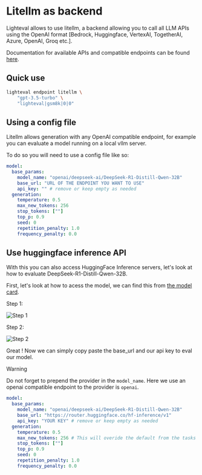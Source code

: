 # Litellm as backend

Lighteval allows to use litellm, a backend allowing you to call all LLM APIs
using the OpenAI format [Bedrock, Huggingface, VertexAI, TogetherAI, Azure,
OpenAI, Groq etc.].

Documentation for available APIs and compatible endpoints can be found [here](https://docs.litellm.ai/docs/).

## Quick use

```bash
lighteval endpoint litellm \
    "gpt-3.5-turbo" \
    "lighteval|gsm8k|0|0"
```

## Using a config file

Litellm allows generation with any OpenAI compatible endpoint, for example you
can evaluate a model running on a local vllm server.

To do so you will need to use a config file like so:

```yaml
model:
  base_params:
    model_name: "openai/deepseek-ai/DeepSeek-R1-Distill-Qwen-32B"
    base_url: "URL OF THE ENDPOINT YOU WANT TO USE"
    api_key: "" # remove or keep empty as needed
  generation:
    temperature: 0.5
    max_new_tokens: 256
    stop_tokens: [""]
    top_p: 0.9
    seed: 0
    repetition_penalty: 1.0
    frequency_penalty: 0.0
```

## Use huggingface inference API

With this you can also access HuggingFace Inference servers, let's look at how to evaluate DeepSeek-R1-Distill-Qwen-32B.

First, let's look at how to acess the model, we can find this from [the model card](https://huggingface.co/deepseek-ai/DeepSeek-R1-Distill-Qwen-32B).

Step 1:

![Step 1](https://huggingface.co/datasets/huggingface/documentation-images/resolve/main/lighteval/litellm-guide-2.png)

Step 2:

![Step 2](https://huggingface.co/datasets/huggingface/documentation-images/resolve/main/lighteval/litellm-guide-1.png)

Great ! Now we can simply copy paste the base_url and our api key to eval our model.

> [!WARNING]
> Do not forget to prepend the provider in the `model_name`. Here we use an
> openai compatible endpoint to the provider is `openai`.

```yaml
model:
  base_params:
    model_name: "openai/deepseek-ai/DeepSeek-R1-Distill-Qwen-32B"
    base_url: "https://router.huggingface.co/hf-inference/v1"
    api_key: "YOUR KEY" # remove or keep empty as needed
  generation:
    temperature: 0.5
    max_new_tokens: 256 # This will overide the default from the tasks config
    stop_tokens: [""]
    top_p: 0.9
    seed: 0
    repetition_penalty: 1.0
    frequency_penalty: 0.0
```
